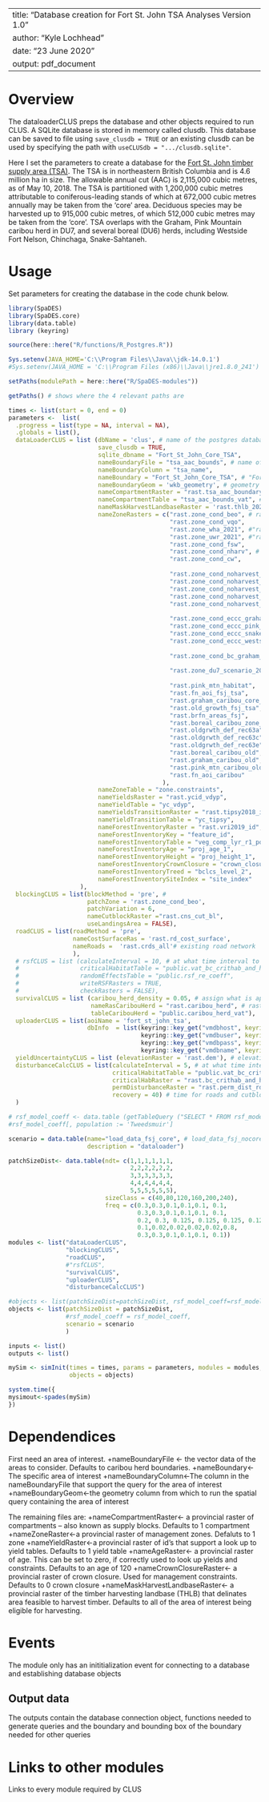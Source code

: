 <!--
Copyright 2020 Province of British Columbia
 
Licensed under the Apache License, Version 2.0 (the "License");
you may not use this file except in compliance with the License.
You may obtain a copy of the License at
 
http://www.apache.org/licenses/LICENSE-2.0
 
Unless required by applicable law or agreed to in writing, software distributed under the License is distributed on an "AS IS" BASIS,
WITHOUT WARRANTIES OR CONDITIONS OF ANY KIND, either express or implied.
See the License for the specific language governing permissions and limitations under the License.-->

---
title: "Database creation for Fort St. John TSA Analyses Version 1.0"
author: "Kyle Lochhead"
date: "23 June 2020"
output: pdf_document
---

# Overview

The dataloaderCLUS preps the database and other objects required to run CLUS. A SQLite database is stored in memory called clusdb. This database can be saved to file using `save_clusdb = TRUE` or an existing clusdb can be used by specifying the path with `useCLUSdb = ".../clusdb.sqlite"`.

Here I set the parameters to create a database for the [Fort St. John timber supply area (TSA)](https://www2.gov.bc.ca/gov/content/industry/forestry/managing-our-forest-resources/timber-supply-review-and-allowable-annual-cut/allowable-annual-cut-timber-supply-areas/fort-st-john-tsa). The TSA is in northeastern British Columbia and is 4.6 million ha in size. The allowable annual cut (AAC) is 2,115,000 cubic metres, as of May 10, 2018. The TSA is partitioned with 1,200,000 cubic metres attributable to coniferous-leading stands of which at 672,000 cubic metres annually may be taken from the 'core' area. Deciduous species may be harvested up to 915,000 cubic metres, of which 512,000 cubic metres  may be taken from the 'core'. TSA overlaps with the Graham, Pink Mountain caribou herd in DU7, and several boreal (DU6) herds, including Westside Fort Nelson, Chinchaga, Snake-Sahtaneh. 

# Usage
Set parameters for creating the database in the code chunk below. 
```r
library(SpaDES)
library(SpaDES.core)
library(data.table)
library (keyring)

source(here::here("R/functions/R_Postgres.R"))

Sys.setenv(JAVA_HOME='C:\\Program Files\\Java\\jdk-14.0.1')
#Sys.setenv(JAVA_HOME = 'C:\\Program Files (x86)\\Java\\jre1.8.0_241') #throws an error if pointing to different version of java (i.e., 32 vs 64 bit)

setPaths(modulePath = here::here("R/SpaDES-modules"))

getPaths() # shows where the 4 relevant paths are

times <- list(start = 0, end = 0)
parameters <-  list(
  .progress = list(type = NA, interval = NA),
  .globals = list(),
  dataLoaderCLUS = list (dbName = 'clus', # name of the postgres database
                         save_clusdb = TRUE,
                         sqlite_dbname = "Fort_St_John_Core_TSA",
                         nameBoundaryFile = "tsa_aac_bounds", # name of the (TSA) boundary data in postgres
                         nameBoundaryColumn = "tsa_name", 
                         nameBoundary = "Fort_St_John_Core_TSA", # "Fort_St_John_Core_TSA"  Fort_St_John_TSA
                         nameBoundaryGeom = 'wkb_geometry', # geometry column name in the boundary file
                         nameCompartmentRaster = "rast.tsa_aac_boundary", 
                         nameCompartmentTable = "tsa_aac_bounds_vat", # boundary (TSA) names corresponding to raster id's
                         nameMaskHarvestLandbaseRaster = 'rast.thlb_2020', #'rast.bc_thlb2018'
                         nameZoneRasters = c("rast.zone_cond_beo", # rasters of the zone constraints to include
                                             "rast.zone_cond_vqo", 
                                             "rast.zone_wha_2021", #"rast.zone_cond_wha" 
                                             "rast.zone_uwr_2021", #"rast.zone_cond_uwr"
                                             "rast.zone_cond_fsw", 
                                             "rast.zone_cond_nharv", # includes parks and no harvest OGMAs
                                             "rast.zone_cond_cw", 
                                             
                                             "rast.zone_cond_noharvest_graham_crithab_or_herd",  
                                             "rast.zone_cond_noharvest_pink_mountain_crithab_or_herd",
                                             "rast.zone_cond_noharvest_chinchaga_crithab_or_herd",
                                             "rast.zone_cond_noharvest_snake_sahtaneh_crithab_or_herd",
                                             "rast.zone_cond_noharvest_westside_fort_nelson_crithab_or_herd",
                                            
                                             "rast.zone_cond_eccc_graham_crithab_or_herd",                                                                             "rast.zone_cond_eccc_chinchaga_crithab_or_herd",
                                             "rast.zone_cond_eccc_pink_mountain_crithab_or_herd",
                                             "rast.zone_cond_eccc_snake_sahtaneh_crithab_or_herd",
                                             "rast.zone_cond_eccc_westside_fort_nelson_crithab_or_herd",
                                             
                                             "rast.zone_cond_bc_graham_crithab",
                                             
                                             "rast.zone_du7_scenario_20210330",
                                             
                                             "rast.pink_mtn_habitat",
                                             "rast.fn_aoi_fsj_tsa",
                                             "rast.graham_caribou_core_habitat",
                                             "rast.old_growth_fsj_tsa",
                                             "rast.brfn_areas_fsj",
                                             "rast.boreal_caribou_zone_2019",
                                             "rast.oldgrwth_def_rec63a",
                                             "rast.oldgrwth_def_rec63c",
                                             "rast.oldgrwth_def_rec63e",
                                             "rast.boreal_caribou_old",
                                             "rast.graham_caribou_old",
                                             "rast.pink_mtn_caribou_old",
                                             "rast.fn_aoi_caribou"
                                           ), 
                         nameZoneTable = "zone.constraints", 
                         nameYieldsRaster = "rast.ycid_vdyp", 
                         nameYieldTable = "yc_vdyp", 
                         nameYieldsTransitionRaster = "rast.tipsy2018_id", 
                         nameYieldTransitionTable = "yc_tipsy", 
                         nameForestInventoryRaster = "rast.vri2019_id",  
                         nameForestInventoryKey = "feature_id", 
                         nameForestInventoryTable = "veg_comp_lyr_r1_poly2019", 
                         nameForestInventoryAge = "proj_age_1", 
                         nameForestInventoryHeight = "proj_height_1", 
                         nameForestInventoryCrownClosure = "crown_closure",
                         nameForestInventoryTreed = "bclcs_level_2",
                         nameForestInventorySiteIndex = "site_index" 
                    ),
  blockingCLUS = list(blockMethod = 'pre', #
                      patchZone = 'rast.zone_cond_beo', 
                      patchVariation = 6,
                      nameCutblockRaster ="rast.cns_cut_bl", 
                      useLandingsArea = FALSE),
  roadCLUS = list(roadMethod = 'pre', 
                  nameCostSurfaceRas = 'rast.rd_cost_surface', 
                  nameRoads =  'rast.crds_all'# existing road network
                  ),
  # rsfCLUS = list (calculateInterval = 10, # at what time interval to calculate RSF
  #                 criticalHabitatTable = "public.vat_bc_crithab_and_herd",
  #                 randomEffectsTable = "public.rsf_re_coeff",
  #                 writeRSFRasters = TRUE,
  #                 checkRasters = FALSE),
  survivalCLUS = list (caribou_herd_density = 0.05, # assign what is appropriate for the herd
                       nameRasCaribouHerd = "rast.caribou_herd", # raster of herd boundaries
                       tableCaribouHerd = "public.caribou_herd_vat"),
  uploaderCLUS = list(aoiName = 'fort_st_john_tsa',
                      dbInfo  = list(keyring::key_get("vmdbhost", keyring="postgreSQL"), 
                                     keyring::key_get("vmdbuser", keyring="postgreSQL"), 
                                     keyring::key_get("vmdbpass", keyring="postgreSQL"),  
                                     keyring::key_get("vmdbname", keyring="postgreSQL"))),
  yieldUncertaintyCLUS = list (elevationRaster = 'rast.dem'), # elevation parameter needed to estimate uncertainty
  disturbanceCalcCLUS = list(calculateInterval = 5, # at what time interval to calculate disturbance
                             criticalHabitatTable = "public.vat_bc_crithab_and_herd",
                             criticalHabRaster = "rast.bc_crithab_and_herd",
                             permDisturbanceRaster = "rast.perm_dist_rds", # permanently disturbed features (never recover)
                             recovery = 40) # time for roads and cutblocks to 'recover' from disturbance
  )

# rsf_model_coeff <- data.table (getTableQuery ("SELECT * FROM rsf_model_coeff WHERE population = 'DU8' and  species = 'caribou' and season IN ('A')")) # use annual caribou RSF model coefficients for DU7
#rsf_model_coeff[, population := 'Tweedsmuir'] 

scenario = data.table(name="load_data_fsj_core", # load_data_fsj_nocore  load_data_fsj_core
                      description = "dataloader")

patchSizeDist<- data.table(ndt= c(1,1,1,1,1,1,
                                  2,2,2,2,2,2,
                                  3,3,3,3,3,3,
                                  4,4,4,4,4,4,
                                  5,5,5,5,5,5), 
                           sizeClass = c(40,80,120,160,200,240), 
                           freq = c(0.3,0.3,0.1,0.1,0.1, 0.1,
                                    0.3,0.3,0.1,0.1,0.1, 0.1,
                                    0.2, 0.3, 0.125, 0.125, 0.125, 0.125,
                                    0.1,0.02,0.02,0.02,0.02,0.8,
                                    0.3,0.3,0.1,0.1,0.1, 0.1))
modules <- list("dataLoaderCLUS", 
                "blockingCLUS",
                "roadCLUS",
                #"rsfCLUS",
                "survivalCLUS", 
                "uploaderCLUS", 
                "disturbanceCalcCLUS")

#objects <- list(patchSizeDist=patchSizeDist, rsf_model_coeff=rsf_model_coeff , scenario = scenario)
objects <- list(patchSizeDist = patchSizeDist,
                #rsf_model_coeff = rsf_model_coeff,
                scenario = scenario 
                )

inputs <- list()
outputs <- list()

mySim <- simInit(times = times, params = parameters, modules = modules,
                 objects = objects)

system.time({
mysimout<-spades(mySim)
})
```

# Dependendices

First need an area of interest.
+nameBoundaryFile <- the vector data of the areas to consider. Defaults to caribou herd boundaries.
+nameBoundary<-The specific area of interest
+nameBoundaryColumn<-The column in the nameBoundaryFile that support the query for the area of interest
+nameBoundaryGeom<-the geometry column from which to run the spatial query containing the area of interest

The remaining files are:
+nameCompartmentRaster<- a provincial raster of compartments -- also known as supply blocks. Defaults to 1 compartment
+nameZoneRaster<-a provincial raster of management zones. Defaluts to 1 zone
+nameYieldRaster<-a provincial raster of id's that support a look up to yield tables. Defaults to 1 yield table
+nameAgeRaster<- a provincial raster of age. This can be set to zero, if correctly used to look up yields and constraints. Defaults to an age of 120
+nameCrownClosureRaster<- a provincial raster of crown closure. Used for management constraints. Defaults to 0 crown closure
+nameMaskHarvestLandbaseRaster<- a provincial raster of the timber harvesting landbase (THLB) that delinates area feasible to harvest timber. Defaults to all of the area of interest being eligible for harvesting.

# Events

The module only has an inititialization event for connecting to a database and establishing database objects


## Output data

The outputs contain the database connection object, functions needed to generate queries and the boundary and bounding box of the boundary needed for other queries

# Links to other modules

Links to every module required by CLUS

